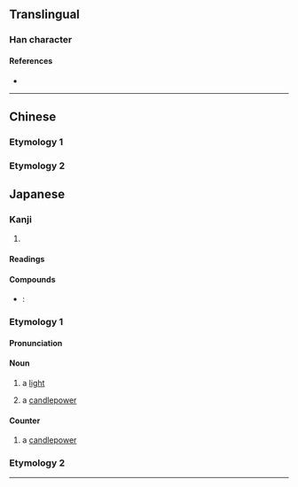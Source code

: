 {{also|燭}}
{{character info}}
==Translingual==

===Han character===
{{Han char|rn=86|rad=火|as=06|sn=10|four=|canj=FLMI|ids=⿰火虫}}

====References====
* {{Han ref|kx=0670.210|dkj=19017|dj=1079.110|hdz=32199.100|uh=70DB|ud=28891}}

----

==Chinese==

===Etymology 1===
{{zh-see|燭}}

===Etymology 2===
{{zh-see|爞|v}}

==Japanese==
{{ja-kanji forms|烛|燭}}

===Kanji===
{{ja-kanji|grade=|rs=火06|kyu=燭}}

# {{alternative form of|ja|燭}}

====Readings====
{{ja-readings
|goon=そく
|kanon=しょく
|kun=ともしび-
}}

====Compounds====
* {{ja-r|[[蝋%燭|蝋%烛]]|ろう%そく}}: {{l|en|candle}}

===Etymology 1===
{{ja-kanjitab|しょく|yomi=kanon}}

====Pronunciation====
{{ja-pron|acc=1|y=ko|しょく}}

====Noun====
{{ja-noun|しょく}}

#a [[light]] {{gl|source of illumination}}
#:{{syn|ja|明かり|ともしび}}
#a [[candlepower]]
#:{{syn|ja|[[燭光|烛光]]}}

====Counter====
{{ja-pos|counter|しょく}}

#a [[candlepower]]
#:{{syn|ja|[[燭光|烛光]]}}

{{C|ja|Light sources|Units of measure|Light|sort=しょく}}

===Etymology 2===
{{ja-kanjitab|ともしび|y=k}}
{{ja-see|ともしび}}

{{cln|ja|words with multiple readings}}
----
